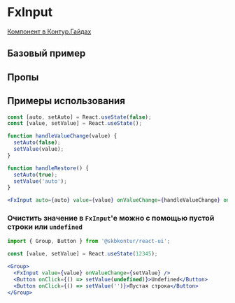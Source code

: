 
<Meta of={FxInputStories} />

# FxInput

[Компонент в Контур.Гайдах](https)

## Базовый пример
<Primary />

## Пропы
<Controls />

## Примеры использования

```jsx harmony
const [auto, setAuto] = React.useState(false);
const [value, setValue] = React.useState();

function handleValueChange(value) {
  setAuto(false);
  setValue(value);
}

function handleRestore() {
  setAuto(true);
  setValue('auto');
}

<FxInput auto={auto} value={value} onValueChange={handleValueChange} onRestore={handleRestore} />;
```

### Очистить значение в `FxInput`'е можно с помощью пустой строки или `undefined`
```jsx harmony
import { Group, Button } from '@skbkontur/react-ui';

const [value, setValue] = React.useState(12345);

<Group>
  <FxInput value={value} onValueChange={setValue} />
  <Button onClick={() => setValue(undefined)}>Undefined</Button>
  <Button onClick={() => setValue('')}>Пустая строка</Button>
</Group>
```
